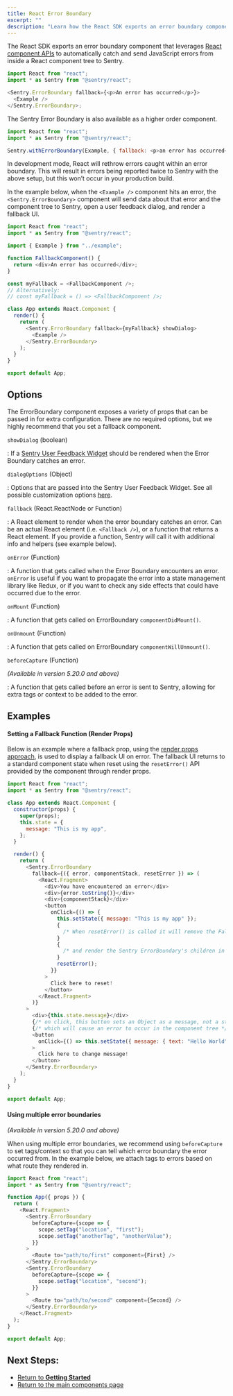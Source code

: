 ```yaml
---
title: React Error Boundary
excerpt: ""
description: "Learn how the React SDK exports an error boundary component that leverages React component APIs."
---
```


The React SDK exports an error boundary component that leverages [React component APIs](https://reactjs.org/docs/error-boundaries.html) to automatically catch and send JavaScript errors from inside a React component tree to Sentry.

```javascript
import React from "react";
import * as Sentry from "@sentry/react";

<Sentry.ErrorBoundary fallback={<p>An error has occurred</p>}>
  <Example />
</Sentry.ErrorBoundary>;
```

The Sentry Error Boundary is also available as a higher order component.

```javascript
import React from "react";
import * as Sentry from "@sentry/react";

Sentry.withErrorBoundary(Example, { fallback: <p>an error has occurred</p> });
```

<Alert level="warning" title="Note">

In development mode, React will rethrow errors caught within an error boundary. This will result in errors being reported twice to Sentry with the above setup, but this won’t occur in your production build.

</Alert>

In the example below, when the `<Example />` component hits an error, the `<Sentry.ErrorBoundary>` component will send data about that error and the component tree to Sentry, open a user feedback dialog, and render a fallback UI.

```javascript
import React from "react";
import * as Sentry from "@sentry/react";

import { Example } from "../example";

function FallbackComponent() {
  return <div>An error has occurred</div>;
}

const myFallback = <FallbackComponent />;
// Alternatively:
// const myFallback = () => <FallbackComponent />;

class App extends React.Component {
  render() {
    return (
      <Sentry.ErrorBoundary fallback={myFallback} showDialog>
        <Example />
      </Sentry.ErrorBoundary>
    );
  }
}

export default App;
```

## Options

The ErrorBoundary component exposes a variety of props that can be passed in for extra configuration. There are no required options, but we highly recommend that you set a fallback component.

`showDialog` (boolean)

: If a [Sentry User Feedback Widget](../../enriching-events/user-feedback/) should be rendered when the Error Boundary catches an error.

`dialogOptions` (Object)

: Options that are passed into the Sentry User Feedback Widget. See all possible customization options [here](../../enriching-events/user-feedback/#customizing-the-widget).

`fallback` (React.ReactNode or Function)

: A React element to render when the error boundary catches an error. Can be an actual React element (i.e. `<Fallback />`), or a function that returns a React element. If you provide a function, Sentry will call it with additional info and helpers (see example below).

`onError` (Function)

: A function that gets called when the Error Boundary encounters an error. `onError` is useful if you want to propagate the error into a state management library like Redux, or if you want to check any side effects that could have occurred due to the error.

`onMount` (Function)

: A function that gets called on ErrorBoundary `componentDidMount()`.

`onUnmount` (Function)

: A function that gets called on ErrorBoundary `componentWillUnmount()`.

`beforeCapture` (Function)

_(Available in version 5.20.0 and above)_

: A function that gets called before an error is sent to Sentry, allowing for extra tags or context to be added to the error.

## Examples

#### Setting a Fallback Function (Render Props)

Below is an example where a fallback prop, using the [render props approach](https://reactjs.org/docs/render-props.html), is used to display a fallback UI on error. The fallback UI returns to a standard component state when reset using the `resetError()` API provided by the component through render props.

```javascript
import React from "react";
import * as Sentry from "@sentry/react";

class App extends React.Component {
  constructor(props) {
    super(props);
    this.state = {
      message: "This is my app",
    };
  }

  render() {
    return (
      <Sentry.ErrorBoundary
        fallback={({ error, componentStack, resetError }) => (
          <React.Fragment>
            <div>You have encountered an error</div>
            <div>{error.toString()}</div>
            <div>{componentStack}</div>
            <button
              onClick={() => {
                this.setState({ message: "This is my app" });
                {
                  /* When resetError() is called it will remove the Fallback component */
                }
                {
                  /* and render the Sentry ErrorBoundary's children in their initial state */
                }
                resetError();
              }}
            >
              Click here to reset!
            </button>
          </React.Fragment>
        )}
      >
        <div>{this.state.message}</div>
        {/* on click, this button sets an Object as a message, not a string. */}
        {/* which will cause an error to occur in the component tree */}
        <button
          onClick={() => this.setState({ message: { text: "Hello World" } })}
        >
          Click here to change message!
        </button>
      </Sentry.ErrorBoundary>
    );
  }
}

export default App;
```

#### Using multiple error boundaries

_(Available in version 5.20.0 and above)_

When using multiple error boundaries, we recommend using `beforeCapture` to set tags/context so that you can tell which error boundary the error occurred from. In the example below, we attach tags to errors based on what route they rendered in.

```javascript
import React from "react";
import * as Sentry from "@sentry/react";

function App({ props }) {
  return (
    <React.Fragment>
      <Sentry.ErrorBoundary
        beforeCapture={scope => {
          scope.setTag("location", "first");
          scope.setTag("anotherTag", "anotherValue");
        }}
      >
        <Route to="path/to/first" component={First} />
      </Sentry.ErrorBoundary>
      <Sentry.ErrorBoundary
        beforeCapture={scope => {
          scope.setTag("location", "second");
        }}
      >
        <Route to="path/to/second" component={Second} />
      </Sentry.ErrorBoundary>
    </React.Fragment>
  );
}

export default App;
```

## Next Steps:

- [Return to **Getting Started**](../../)
- [Return to the main components page](../)
